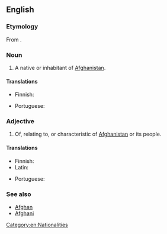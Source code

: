 ==English==

===Etymology===
From {{af|en|Afghanistan|-i}}.

===Noun===
{{en-noun}}

# A native or inhabitant of [[Afghanistan]].

====Translations====
{{trans-top|Afghanistani}}
* Finnish: {{t+|fi|afganistanilainen}}
{{trans-mid}}
* Portuguese: {{t+|pt|afegão|m}}
{{trans-bottom}}

===Adjective===
{{en-adj}}

# Of, relating to, or characteristic of [[Afghanistan]] or its people.

====Translations====
{{trans-top|Afghanistani}}
* Finnish: {{t+|fi|afganistanilainen}}
* Latin: {{t|la|Arianus|m}}
{{trans-mid}}
* Portuguese: {{t+|pt|afegão|m}}
{{trans-bottom}}

===See also===
* [[Afghan]]
* [[Afghani]]

[[Category:en:Nationalities]]